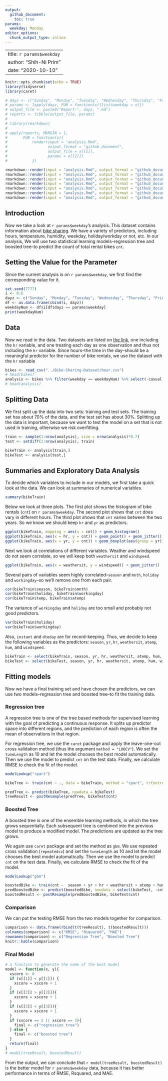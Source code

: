```yaml
---
output: 
  github_document: 
    toc: true
params: 
  weekday: Monday
editor_options: 
  chunk_output_type: inline
---
```


---
title: `r params$weekday`  
author: "Shih-Ni Prim"  
date: "2020-10-10"  
---

```r
knitr::opts_chunk$set(echo = TRUE)
library(tidyverse)
library(caret)
```

```r
# dayz <- c("Sunday", "Monday", "Tuesday", "Wednesday", "Thursday", "Friday", "Saturday", "Sunday")
# paramz <- lapply(dayz, FUN = function(x){list(weekday = x)})
# output_file <- paste0("Report-", dayz, ".md")
# reports <- tibble(output_file, paramz)
# 
# library(rmarkdown)
# 
# apply(reports, MARGIN = 1,
#       FUN = function(x){
#           render(input = "analysis.Rmd",
#                  output_format = "github_document",
#                  output_file = x[[1]],
#                  params = x[[2]])
#           })

rmarkdown::render(input = "analysis.Rmd", output_format = "github_document", output_file = "Report-Sunday.md", params = list(weekday = "Sunday"))
rmarkdown::render(input = "analysis.Rmd", output_format = "github_document", output_file = "Report-Monday.md", params = list(weekday = "Monday"))
rmarkdown::render(input = "analysis.Rmd", output_format = "github_document", output_file = "Report-Tuesday.md", params = list(weekday = "Tuesday"))
rmarkdown::render(input = "analysis.Rmd", output_format = "github_document", output_file = "Report-Wednesday.md", params = list(weekday = "Wednesday"))
rmarkdown::render(input = "analysis.Rmd", output_format = "github_document", output_file = "Report-Thursday.md", params = list(weekday = "Thursday"))
rmarkdown::render(input = "analysis.Rmd", output_format = "github_document", output_file = "Report-Friday.md", params = list(weekday = "Friday"))
rmarkdown::render(input = "analysis.Rmd", output_format = "github_document", output_file = "Report-Saturday.md", params = list(weekday = "Saturday"))
```

## Introduction  

Now we take a look at `r params$weekday`'s analysis. This dataset contains information about [bike sharing](https://archive.ics.uci.edu/ml/datasets/Bike+Sharing+Dataset). We have a variety of predictors, including hours, temperature, humidity, weekday, holiday/workday or not, etc. In our analysis, We will use two statistical learning models--regression tree and boosted tree--to predict the count of total rental bikes `cnt`.  

## Setting the Value for the Parameter

Since the current analysis is on `r params$weekday`, we first find the corresponding value for it.  

```r
set.seed(7777)
i <- 0:6
dayz <- c("Sunday", "Monday", "Tuesday", "Wednesday", "Thursday", "Friday", "Saturday")
df <- as.data.frame(cbind(i, dayz))
weekdayNum <- df$i[df$dayz == params$weekday]
print(weekdayNum)
```

## Data  

Now we read in the data. Two datasets are listed on [the link](https://archive.ics.uci.edu/ml/datasets/Bike+Sharing+Dataset), one including the `hr` variable, and one treating each day as one observation and thus not including the `hr` variable. Since hours--the time in the day--should be a meaningful predictor for the number of bike rentals, we use the dataset with the `hr` variable  

```r
bikes <- read_csv("../Bike-Sharing-Dataset/hour.csv")
# head(bikes)
analysis <- bikes %>% filter(weekday == weekdayNum) %>% select(-casual, -registered) %>% select(dteday, weekday, everything()) 
# head(analysis)
```

## Splitting Data  

We first split up the data into two sets: training and test sets. The training set has about 70% of the data, and the test set has about 30%. Splitting up the data is important, because we want to test the model on a set that is not used in training, otherwise we risk overfitting.  

```r
train <- sample(1:nrow(analysis), size = nrow(analysis)*0.7)
test <- setdiff(1:nrow(analysis), train)

bikeTrain <- analysis[train,]
bikeTest <- analysis[test,]
```

## Summaries and Exploratory Data Analysis

To decide which variables to include in our models, we first take a quick look at the data. We can look at summaries of numerical variables.  

```r
summary(bikeTrain)
```

Below we look at three plots. The first plot shows the histogram of bike rentals (`cnt`) on `r params$weekday`. The second plot shows that `cnt` does vary in different hours. The third plot shows that `cnt` varies between the two years. So we know we should keep `hr` and `yr` as predictors.  

```r
ggplot(bikeTrain, mapping = aes(x = cnt)) + geom_histogram()
ggplot(bikeTrain, aes(x = hr, y = cnt)) + geom_point() + geom_jitter()
ggplot(bikeTrain, aes(x = yr, y = cnt)) + geom_boxplot(aes(group = yr))
```

Next we look at correlations of different variables. Weather and windspeed do not seem correlate, so we will keep both `weathersit` and `windspeed`. 

```r
ggplot(bikeTrain, aes(x = weathersit, y = windspeed)) + geom_jitter()
```

Several pairs of variables seem highly correlated--`season` and `mnth`, `holiday` and `workingday`--so we'll remove one from each pair. 

```r
cor(bikeTrain$season, bikeTrain$mnth)
cor(bikeTrain$holiday, bikeTrain$workingday)
cor(bikeTrain$temp, bikeTrain$atemp)
```

The variance of `workingday` and `holiday` are too small and probably not good predictors.  

```r
var(bikeTrain$holiday)
var(bikeTrain$workingday)
```

Also, `instant` and `dteday` are for record-keeping. Thus, we decide to keep the following variables as the predictors: `season`, `yr`, `hr`, `weathersit`, `atemp`, `hum`, and `windspeed`.  

```r
bikeTrain <- select(bikeTrain, season, yr, hr, weathersit, atemp, hum, windspeed, cnt)
bikeTest <- select(bikeTest, season, yr, hr, weathersit, atemp, hum, windspeed, cnt)
```

## Fitting models  

Now we have a final training set and have chosen the predictors, we can use two models--regression tree and boosted tree--to fit the training data.  

### Regression tree  

A regression tree is one of the tree based methods for supervised learning with the goal of predicting a continuous response. It splits up predictor space into different regions, and the prediction of each region is often the mean of observations in that region.  

For regression tree, we use the `caret` package and apply the leave-one-out cross validation method (thus the argument `method = "LOOCV"`). We set the `tuneLength` as 10 and let the model chooses the best model automatically. Then we use the model to predict `cnt` on the test data. Finally, we calculate RMSE to check the fit of the model.  

```r
modelLookup("rpart")

bikeTree <- train(cnt ~ ., data = bikeTrain, method = "rpart", trControl = trainControl(method = "LOOCV"), tuneLength = 10)

predTree <- predict(bikeTree, newdata = bikeTest)
treeResult <- postResample(predTree, bikeTest$cnt)
```

### Boosted Tree  

A boosted tree is one of the ensemble learning methods, in which the tree grows sequentially. Each subsequent tree is combined into the previous model to produce a modified model. The predictions are updated as the tree grows.  

We again use `caret` package and set the method as `gbm`. We use repeated cross validation (`repeatedcv`) and set the `tuneLength` as 10 and let the model chooses the best model automatically. Then we use the model to predict `cnt` on the test data. Finally, we calculate RMSE to check the fit of the model.  

```r
modelLookup("gbm")

boostedBike <- train(cnt ~  season + yr + hr + weathersit + atemp + hum + windspeed, data = bikeTrain, method = "gbm", preProcess = c("center", "scale"), trControl = trainControl(method = "repeatedcv", number = 10, repeats = 3), tuneLength = 10, verbose = FALSE)
predBoostedBike <- predict(boostedBike, newdata = select(bikeTest, -cnt))
boostedResult <- postResample(predBoostedBike, bikeTest$cnt)
```

### Comparison  

We can put the testing RMSE from the two models together for comparison.  

```r
comparison <- data.frame(rbind(t(treeResult), t(boostedResult)))
colnames(comparison) <- c("RMSE", "Rsquared", "MAE")
rownames(comparison) <- c("Regression Tree", "Boosted Tree")
knitr::kable(comparison)
```

### Final Model  

```r
# a function to generate the name of the best model
model <- function(x, y){
  xscore <- 0
  if (x[[1]] < y[[1]]) {
    xscore = xscore + 1
  }
  if (x[[2]] > y[[2]]){
    xscore = xscore + 1
  }
  if (x[[3]] < y[[3]]){
    xscore = xscore + 1
  }
  if (xscore == 2 || xscore == 3){
    final <- c("regression tree")
  } else {
    final <- c("boosted tree")
  }
  return(final)
}
# model(treeResult, boostedResult)
```

From the output, we can conclude that `r model(treeResult, boostedResult)` is the better model for `r params$weekday` data, because it has better performance in terms of RMSE, Rsquared, and MAE.  

